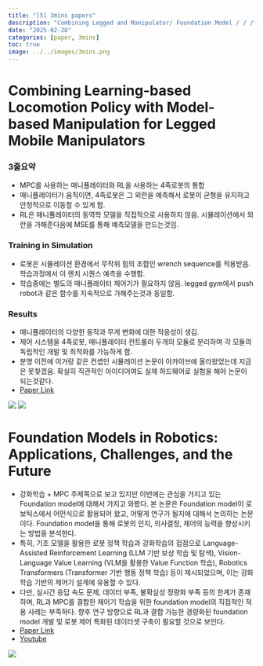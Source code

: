 ```yaml
---
title: "[5] 3mins papers"
description: "Combining Legged and Manipulator/ Foundation Model / / /"
date: "2025-02-28"
categories: [paper, 3mins]
toc: true
image: ../../images/3mins.png
---
```


# Combining Learning-based Locomotion Policy with Model-based Manipulation for Legged Mobile Manipulators
### 3줄요약
- MPC를 사용하는 매니퓰레이터와 RL을 사용하는 4족로봇의 통합
- 매니퓰레이터가 움직이면, 4족로봇은 그 외란을 예측해서 로봇이 균형을 유지하고 안정적으로 이동할 수 있게 함.
- RL은 매니퓰레이터의 동역학 모델을 직접적으로 사용하지 않음. 시뮬레이션에서 외란을 가해준다음에 MSE를 통해 예측모델을 만드는것임.

### Training in Simulation
- 로봇은 시뮬레이션 환경에서 무작위 힘의 조합인 wrench sequence를 적용받음. 학습과정에서 이 렌치 시퀀스 예측을 수행함.
- 학습중에는 별도의 매니퓰레이터 제어기가 필요하지 않음. legged gym에서 push robot과 같은 함수를 지속적으로 가해주는것과 동일함.

### Results
- 매니퓰레이터의 다양한 동작과 무게 변화에 대한 적응성이 생김.
- 제어 시스템을 4족로봇, 매니퓰레이터 컨트롤러 두개의 모듈로 분리하여 각 모듈의 독립적인 개발 및 최적화를 가능하게 함.
- 분명 이전에 이거랑 같은 컨셉인 시뮬레이션 논문이 아카이브에 올라왔었는데 지금은 못찾겠음. 확실히 직관적인 아이디어여도 실제 하드웨어로 실험을 해야 논문이 되는것같다.
- [Paper Link](https://arxiv.org/abs/2201.03871)

![](../../images/2025-02-28-papers/jihongkim_1.png)
![](../../images/2025-02-28-papers/jihongkim_2.png)


# Foundation Models in Robotics: Applications, Challenges, and the Future
- 강화학습 + MPC 주제쪽으로 보고 있지만 이번에는 관심을 가지고 있는 Foundation model에 대해서 가지고 와봤다. 본 논문은 Foundation model이 로보틱스에서 어떤식으로 활용되어 왔고, 어떻게 연구가 될지에 대해서 논의하는 논문이다. Foundation model을 통해 로봇의 인지, 의사결정, 제어의 능력을 향상시키는 방법을 분석한다.
- 특히, 기초 모델을 활용한 로봇 정책 학습과 강화학습의 접점으로 Language-Assisted Reinforcement Learning (LLM 기반 보상 학습 및 탐색), Vision-Language Value Learning (VLM을 활용한 Value Function 학습), Robotics Transformers (Transformer 기반 행동 정책 학습) 등이 제시되었으며, 이는 강화학습 기반의 제어기 설계에 유용할 수 있다.
- 다만, 실시간 응답 속도 문제, 데이터 부족, 불확실성 정량화 부족 등의 한계가 존재하며, RL과 MPC를 결합한 제어기 학습을 위한 foundation model의 직접적인 적용 사례는 부족하다. 향후 연구 방향으로 RL과 결합 가능한 경량화된 foundation model 개발 및 로봇 제어 특화된 데이터셋 구축이 필요할 것으로 보인다.
- [Paper Link](https://arxiv.org/abs/2312.07843)
- [Youtube](https://www.youtube.com/watch?v=YUN-ajOxS_o)

![](../../images/2025-02-28-papers/foundation_model_1.png)